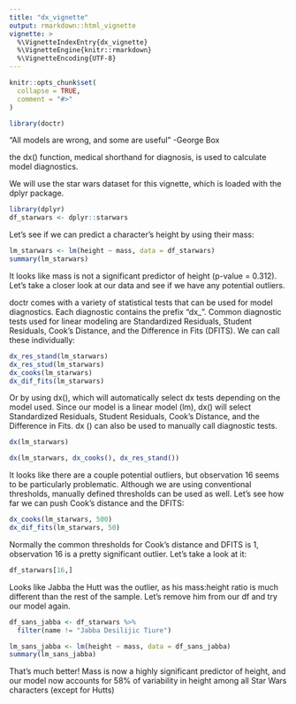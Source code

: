 ```yaml
---
title: "dx_vignette"
output: rmarkdown::html_vignette
vignette: >
  %\VignetteIndexEntry{dx_vignette}
  %\VignetteEngine{knitr::rmarkdown}
  %\VignetteEncoding{UTF-8}
---
```


```r
knitr::opts_chunk$set(
  collapse = TRUE,
  comment = "#>"
)
```

```r
library(doctr)
```


"All models are wrong, and some are useful" -George Box

the dx() function, medical shorthand for diagnosis, is used to calculate model diagnostics.

We will use the star wars dataset for this vignette, which is loaded with the dplyr package.

```r
library(dplyr)
df_starwars <- dplyr::starwars
```

Let's see if we can predict a character's height by using their mass:

```r
lm_starwars <- lm(height ~ mass, data = df_starwars)
summary(lm_starwars)
```

It looks like mass is not a significant predictor of height (p-value = 0.312). Let's take a closer look at our data and see if we have any potential outliers.

doctr comes with a variety of statistical tests that can be used for model diagnostics. Each diagnostic contains the prefix "dx_". Common diagnostic tests used for linear modeling are Standardized Residuals, Student Residuals, Cook's Distance, and the Difference in Fits (DFITS). We can call these individually:

```r
dx_res_stand(lm_starwars)
dx_res_stud(lm_starwars)
dx_cooks(lm_starwars)
dx_dif_fits(lm_starwars)
```

Or by using dx(), which will automatically select dx tests depending on the model used. Since our model is a linear model (lm), dx() will select Standardized Residuals, Student Residuals, Cook's Distance, and the Difference in Fits. dx () can also be used to manually call diagnostic tests.

```r
dx(lm_starwars)

dx(lm_starwars, dx_cooks(), dx_res_stand())
```

It looks like there are a couple potential outliers, but observation 16 seems to be particularly problematic. Although we are using conventional thresholds, manually defined thresholds can be used as well. Let's see how far we can push Cook's distance and the DFITS:

```r
dx_cooks(lm_starwars, 500)
dx_dif_fits(lm_starwars, 50)
```

Normally the common thresholds for Cook's distance and DFITS is 1, observation 16 is a pretty significant outlier. Let's take a look at it:

```r
df_starwars[16,]
```

Looks like Jabba the Hutt was the outlier, as his mass:height ratio is much different than the rest of the sample. Let's remove him from our df and try our model again.

```r
df_sans_jabba <- df_starwars %>% 
  filter(name != "Jabba Desilijic Tiure")

lm_sans_jabba <- lm(height ~ mass, data = df_sans_jabba)
summary(lm_sans_jabba)

```

That's much better! Mass is now a highly significant predictor of height, and our model now accounts for 58% of variability in height among all Star Wars characters (except for Hutts)
